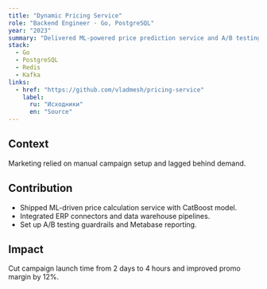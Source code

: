 ```yaml
---
title: "Dynamic Pricing Service"
role: "Backend Engineer · Go, PostgreSQL"
year: "2023"
summary: "Delivered ML-powered price prediction service and A/B testing stack for a retail chain."
stack:
  - Go
  - PostgreSQL
  - Redis
  - Kafka
links:
  - href: "https://github.com/vladmesh/pricing-service"
    label:
      ru: "Исходники"
      en: "Source"
---
```


## Context

Marketing relied on manual campaign setup and lagged behind demand.

## Contribution

- Shipped ML-driven price calculation service with CatBoost model.
- Integrated ERP connectors and data warehouse pipelines.
- Set up A/B testing guardrails and Metabase reporting.

## Impact

Cut campaign launch time from 2 days to 4 hours and improved promo margin by 12%.
